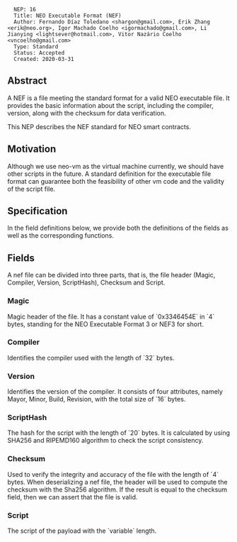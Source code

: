 <pre>
  NEP: 16
  Title: NEO Executable Format (NEF)
  Author: Fernando Díaz Toledano <shargon@gmail.com>, Erik Zhang <erik@neo.org>, Igor Machado Coelho <igormachado@gmail.com>, Li Jianying <lightsever@hotmail.com>, Vitor Nazário Coelho <vncoelho@gmail.com>
  Type: Standard
  Status: Accepted
  Created: 2020-03-31
</pre>

==Abstract==

A NEF is a file meeting the standard format for a valid NEO executable file. It provides the basic information about the script, including the compiler, version, along with the checksum for data verification.

This NEP describes the NEF standard for NEO smart contracts.

==Motivation==

Although we use neo-vm as the virtual machine currently, we should have other scripts in the future. A standard definition for the executable file format can guarantee both the feasibility of other vm code and the validity of the script file.

==Specification==

In the field definitions below, we provide both the definitions of the fields as well as the corresponding functions.

==Fields==

A nef file can be divided into three parts, that is, the file header (Magic, Compiler, Version, ScriptHash), Checksum and Script.

===Magic===

Magic header of the file. It has a constant value of `0x3346454E` in `4` bytes, standing for the NEO Executable Format 3 or NEF3 for short.

===Compiler===

Identifies the compiler used with the length of `32` bytes.

===Version===

Identifies the version of the compiler. It consists of four attributes, namely Mayor, Minor, Build, Revision, with the total size of `16` bytes.

===ScriptHash===

The hash for the script with the length of `20` bytes. It is calculated by using SHA256 and RIPEMD160 algorithm to check the script consistency.

===Checksum===

Used to verify the integrity and accuracy of the file with the length of `4` bytes. When deserializing a nef file, the header will be used to compute the checksum with the Sha256 algorithm. If the result is equal to the checksum field, then we can assert that the file is valid.

===Script===

The script of the payload with the `variable` length. 
